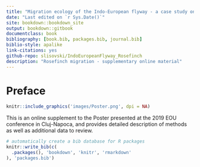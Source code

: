 ```yaml
--- 
title: "Migration ecology of the Indo-European flyway - a case study on Common Rosefinch"
date: "Last edited on `r Sys.Date()`"
site: bookdown::bookdown_site
output: bookdown::gitbook
documentclass: book
bibliography: [book.bib, packages.bib, journal.bib]
biblio-style: apalike
link-citations: yes
github-repo: slisovski/IndoEuropeanFlyway_Rosefinch
description: "Rosefinch migration - supplementary online material"
---
```


# Preface {-}

```r
knitr::include_graphics('images/Poster.png', dpi = NA)
```

This is an online supplement to the Poster presented at the 2019 EOU conference in Cluj-Napoca, and provides detailed description of methods as well as additional data to review.

```r
# automatically create a bib database for R packages
knitr::write_bib(c(
  .packages(), 'bookdown', 'knitr', 'rmarkdown'
), 'packages.bib')
```

